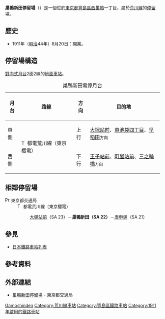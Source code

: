{{NoteTA|1 = zh:巢鴨新田站; zh-cn:巢鸭新田站; zh-tw:巢鴨新田車站; zh-hk:巢鴨新田站; }}
{{日本車站資訊
|公司色       = #009f40
|文字色     = 
|站名       = 巢鴨新田停留場
|圖片       = Toden-arakawa-line-Sugamo-shinden-station.jpg
|pxl        = 
|圖片說明   = 巢鴨新田停留場（2008年3月）
|日文原名   = 巣鴨新田
|平假名   = すがもしんでん
|羅馬拼音   = Sugamoshinden
|副站名    = 
|電報略號   = 
|所在地     = {{JPN}}[[東京都|東京都]][[豐島區|豐島區]][[西巢鴨|西巢鴨]]一丁目
|車站構造     = [[地面車站|地面車站]]
|月台配置     = 2面2線
|啟用年月日 = 1911年8月20日
|廢站年月日 = 
|乘客人數   = 
|上下車人次   = 
|統計年度   = 
|轉車       = 
|備註       = 
|adjacent = {{Adjacent stations|system=東京都電車|line=SA|left=庚申塚|right=大塚站前|note-left=SA 21<br />0.5km|note-mid={{車站編號r|SA|22|#ee86a7|4}}<br />距離[[三之輪橋停留場|三之輪橋]]8.4km|note-right=SA 23<br />0.5km}}
}}
'''巢鴨新田停留場'''（{{jpn|j=巣鴨新田停留場|hg=すがもしんでんていりゅうじょ|rm=Sugamo-shinden teiryūjo|f=y}}）是一個位於[[東京都|東京都]][[豐島區|豐島區]][[西巢鴨|西巢鴨]]一丁目，屬於[[荒川線|荒川線]]的[[鐵路車站|停留場]]。
== 歷史 ==
* 1911年（[[明治|明治]]44年）8月20日：開業。

== 停留場構造 ==
[[對向式月台|對向式月台]]2面2線的[[地面車站|地面車站]]。
{| class="wikitable"
|+ 巢鴨新田電停月台
|-
!月台!!路線!!方向!!目的地
|-
! 東側
| rowspan=2|[[File:Tokyo_Sakura_Tram_symbol.svg|15px]] 都電荒川線（東京櫻電）
| 上行
| [[大塚站_(東京都)#東京都交通局|大塚站前]]、[[東池袋四丁目停留場|東池袋四丁目]]、[[早稻田停留場|早稻田]]<small>方向</small>
|-
! 西側
| 下行 
| [[王子站#東京都交通局|王子站前]]、[[町屋站#東京都交通局|町屋站前]]、[[三之輪橋停留場|三之輪橋]]<small>方向</small>
|}
== 相鄰停留場 ==
; [[File:PrefSymbol-Tokyo.svg|15px]] 東京都交通局
: [[File:Tokyo_Sakura_Tram_symbol.svg|15px]] 都電荒川線（東京櫻電）
:: [[大塚站_(東京都)|大塚站前]]（SA 23）－'''巢鴨新田（SA 22）'''－[[庚申塚停留場|庚申塚]]（SA 21）
== 參見 ==
{{Commonscat|Sugamoshinden Station}}
* [[日本鐵路車站列表|日本鐵路車站列表]]
== 參考資料 ==
{{Reflist}}
== 外部連結 ==
* [https://www.kotsu.metro.tokyo.jp/toden/stations/sugamoshinden/ 巢鴨新田停留場] {{Wayback|url=https://www.kotsu.metro.tokyo.jp/toden/stations/sugamoshinden/ |date=20180217024048 }} - 東京都交通局

{{都電荒川線}}
{{DEFAULTSORT:Sugamo-Shinden}}
[[Category:日本鐵路車站_Su|Gamoshinden]]
[[Category:荒川線車站|Category:荒川線車站]]
[[Category:豐島區鐵路車站|Category:豐島區鐵路車站]]
[[Category:1911年啟用的鐵路車站|Category:1911年啟用的鐵路車站]]